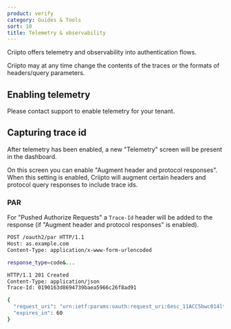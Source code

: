 ```yaml
---
product: verify
category: Guides & Tools
sort: 10
title: Telemetry & observability
---
```


Criipto offers telemetry and observability into authentication flows.

<Highlight icon="exclamation" warning>
Criipto may at any time change the contents of the traces or the formats of headers/query parameters.
</Highlight>

## Enabling telemetry

Please contact support to enable telemetry for your tenant.

## Capturing trace id

After telemetry has been enabled, a new "Telemetry" screen will be present in the dashboard.

On this screen you can enable "Augment header and protocol responses". When this setting
is enabled, Criipto will augment certain headers and protocol query responses to include trace ids.

### PAR

For "Pushed Authorize Requests" a `Trace-Id` header will be added to the response (if "Augment header and protocol responses" is enabled).

```sh
POST /oauth2/par HTTP/1.1
Host: as.example.com
Content-Type: application/x-www-form-urlencoded

response_type=code&...
```

```sh
HTTP/1.1 201 Created
Content-Type: application/json
Trace-Id: 0190163d8694739baea5966c26f8ad91

{
  "request_uri": "urn:ietf:params:oauth:request_uri:6esc_11ACC5bwc014ltc14eY22c",
  "expires_in": 60
}
```